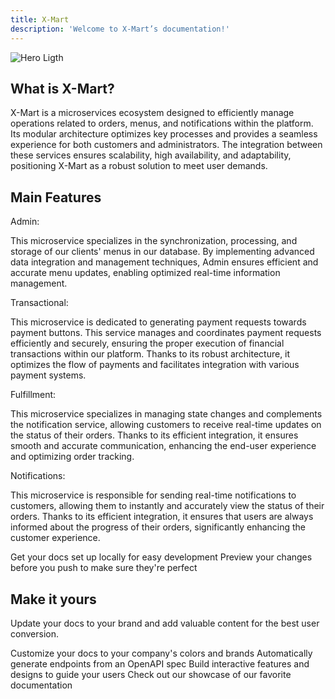 ```yaml
---
title: X-Mart
description: 'Welcome to X-Mart’s documentation!'
---
```


<img
  className="custom-image-class"
  src="https://s3.us-east-2.amazonaws.com/admin.artisncore.dev/products/logo_xmart.jpeg"
  alt="Hero Ligth"
/>


## What is X-Mart?

X-Mart is a microservices ecosystem designed to efficiently manage operations related to orders, menus, and notifications within the platform. Its modular architecture optimizes key processes and provides a seamless experience for both customers and administrators. The integration between these services ensures scalability, high availability, and adaptability, positioning X-Mart as a robust solution to meet user demands.

## Main Features

Admin: 

This microservice specializes in the synchronization, processing, and storage of our clients' menus in our database. By implementing advanced data integration and management techniques, Admin ensures efficient and accurate menu updates, enabling optimized real-time information management.

Transactional:

This microservice is dedicated to generating payment requests towards payment buttons. This service manages and coordinates payment requests efficiently and securely, ensuring the proper execution of financial transactions within our platform. Thanks to its robust architecture, it optimizes the flow of payments and facilitates integration with various payment systems.

Fulfillment:

This microservice specializes in managing state changes and complements the notification service, allowing customers to receive real-time updates on the status of their orders. Thanks to its efficient integration, it ensures smooth and accurate communication, enhancing the end-user experience and optimizing order tracking.

Notifications:

This microservice is responsible for sending real-time notifications to customers, allowing them to instantly and accurately view the status of their orders. Thanks to its efficient integration, it ensures that users are always informed about the progress of their orders, significantly enhancing the customer experience.

<CardGroup cols={2}>
  <Card
    title="Edit Your Docs"
    icon="pen-to-square"
    href="https://mintlify.com/docs/quickstart"
  >
    Get your docs set up locally for easy development
  </Card>
  <Card
    title="Preview Changes"
    icon="image"
    href="https://mintlify.com/docs/development"
  >
    Preview your changes before you push to make sure they're perfect
  </Card>
</CardGroup>

## Make it yours

Update your docs to your brand and add valuable content for the best user conversion.

<CardGroup cols={2}>
  <Card
    title="Customize Style"
    icon="palette"
    href="https://mintlify.com/docs/settings/global"
  >
    Customize your docs to your company's colors and brands
  </Card>
  <Card
    title="Reference APIs"
    icon="code"
    href="https://mintlify.com/docs/api-playground/openapi"
  >
    Automatically generate endpoints from an OpenAPI spec
  </Card>
  <Card
    title="Add Components"
    icon="screwdriver-wrench"
    href="https://mintlify.com/docs/components/accordion"
  >
    Build interactive features and designs to guide your users
  </Card>
  <Card
    title="Get Inspiration"
    icon="stars"
    href="https://mintlify.com/customers"
  >
    Check out our showcase of our favorite documentation
  </Card>
</CardGroup>
